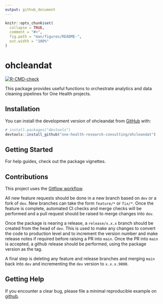 ```yaml
---
output: github_document
---
```


<!-- README.md is generated from README.Rmd. Please edit that file -->

```r
knitr::opts_chunk$set(
  collapse = TRUE,
  comment = "#>",
  fig.path = "man/figures/README-",
  out.width = "100%"
)
```

# ohcleandat

<!-- badges: start -->
[![R-CMD-check](https://github.com/one-health-research-consulting/ohcleandat/actions/workflows/R-CMD-check.yaml/badge.svg)](https://github.com/ecohealthalliance/ohcleandat/actions/workflows/R-CMD-check.yaml)
<!-- badges: end -->

This package provides useful functions to orchestrate analytics and data cleaning pipelines for One Health projects.  

## Installation

You can install the development version of ohcleandat from [GitHub](https://github.com/one-health-research-consulting/ohcleandat) with:

``` r
# install.packages("devtools")
devtools::install_github("one-health-research-consulting/ohcleandat")
```
 
## Getting Started   

For help guides, check out the package vignettes.   

## Contributions  

This project uses the [Gitflow workflow](https://www.atlassian.com/git/tutorials/comparing-workflows/gitflow-workflow). 

All new feature requests should be done in a new branch based on `dev` or a fork of `dev`. New branches can take the form `feature/*` or `fix/*`. Once the feature is complete, automated CI checks and merge checks will be performed and a pull request should be raised to merge changes into `dev`.  

Once the package is nearing a release, a `release/x.x.x` branch should be created from the head of `dev`. This is used to make any changes to convert the code to production level and to increment the version number and make release notes if required before raising a PR into `main`. Once the PR into `main` is accepted, a github release should be performed, using the package version
as the tag. 

A final step is deleting any feature and release branches and merging `main` back into `dev` and
incrementing the `dev` version to `x.x.x.9000`. 


## Getting Help  
If you encounter a clear bug, please file a minimal reproducible example on [github](https://github.com/ecohealthalliance/ohcleandat/issues). 
